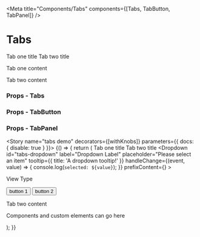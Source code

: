 

<Meta title="Components/Tabs" components={[Tabs, TabButton, TabPanel]} />

# Tabs

<Preview>
  <Story name="tabs">
    <Tabs startingTab="primary-tab" bordered>
      <TabButton name="primary-tab">Tab one title</TabButton>
      <TabButton name="secondary-tab">Tab two title</TabButton>
      <TabPanel name="primary-tab">
        <p>Tab one content</p>
      </TabPanel>
      <TabPanel name="secondary-tab">
        <p>Tab two content</p>
      </TabPanel>
    </Tabs>
  </Story>
</Preview>

### Props - Tabs
<Props of={Tabs} />

### Props - TabButton
<Props of={TabButton} />

### Props - TabPanel
<Props of={TabPanel} />

<Story name="tabs demo" decorators={[withKnobs]} parameters={{ docs: { disable: true } }}>
  {() => {
    return (
      <Container>
        <Row>
          <Column offset="1" cols="8">
            <Tabs startingTab="primary-tab" bordered minHeight="500px">
              <TabButton name="primary-tab">Tab one title</TabButton>
              <TabButton name="secondary-tab">Tab two title</TabButton>
              <TabPanel name="primary-tab">
                <Dropdown
                  id="tabs-dropdown"
                  label="Dropdown Label"
                  placeholder="Please select an item"
                  tooltip={{ title: 'A dropdown tooltip!' }}
                  handleChange={(event, value) => { console.log(`selected: ${value}`); }}
                  prefixContent={<SvgAusFlag />}
                >
                  <DropdownItem value="Default Item - Title" />
                  <DropdownItem value="First Item - Title" />
                  <DropdownItem value="Second Item - Title" />
                  <DropdownItem value="Third Item - Title" />
                </Dropdown>
                <p>View Type</p>
                <Button id="secondary-btn01" variant="secondary" >
                  button 1
                </Button>
                <Button id="secondary-btn02" variant="secondary" >
                  button 2
                </Button>
              </TabPanel>
              <TabPanel name="secondary-tab">
                <p>Tab two content</p>
                <p>Components and custom elements can go here</p>
              </TabPanel>
            </Tabs>
          </Column>
        </Row>
      </Container>
    );
  }}
</Story>
